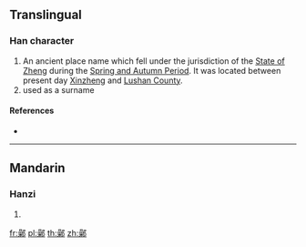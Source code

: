 {{character info/new}}
==Translingual==

===Han character===
{{Han char|rn=163|rad=邑|as=13|sn=16|four=67927|canj=RDNL}}

# An ancient place name which fell under the jurisdiction of the [[w:Zheng (state)|State of Zheng]] during the [[w:Spring and Autumn Period|Spring and Autumn Period]]. It was located between present day [[w:Xinzheng|Xinzheng]] and [[w:Lushan County, Henan|Lushan County]].
# used as a surname

====References====
* {{Han ref|kx=1278.260|dkj=39685|dj=1777.270|hdz=63800.130|uh=9135|ud=37173|bh=EBD6|bd=60374}}

----

==Mandarin==

===Hanzi===
{{cmn-hanzi|pin=[[cāo]] ([[cao1]])|wg=ts'ao<sup>1</sup>}}

# {{defn|lang=cmn|sort=邑13}}

[[fr:鄵]]
[[pl:鄵]]
[[th:鄵]]
[[zh:鄵]]